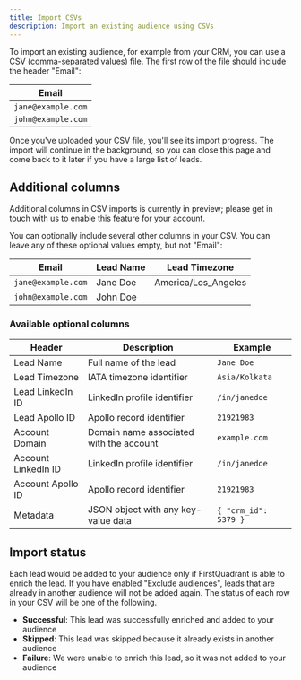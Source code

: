 ```yaml
---
title: Import CSVs
description: Import an existing audience using CSVs
---
```


To import an existing audience, for example from your CRM, you can use a CSV (comma-separated values) file. The first row of the file should include the header "Email":

| Email              |
| ------------------ |
| `jane@example.com` |
| `john@example.com` |

Once you've uploaded your CSV file, you'll see its import progress. The import will continue in the background, so you can close this page and come back to it later if you have a large list of leads.

## Additional columns

<Info>
  Additional columns in CSV imports is currently in preview; please get in touch
  with us to enable this feature for your account.
</Info>

You can optionally include several other columns in your CSV. You can leave any of these optional values empty, but not "Email":

| Email              | Lead Name | Lead Timezone       |
| ------------------ | --------- | ------------------- |
| `jane@example.com` | Jane Doe  | America/Los_Angeles |
| `john@example.com` | John Doe  |

### Available optional columns

| Header              | Description                             | Example              |
| ------------------- | --------------------------------------- | -------------------- |
| Lead Name           | Full name of the lead                   | `Jane Doe`           |
| Lead Timezone       | IATA timezone identifier                | `Asia/Kolkata`       |
| Lead LinkedIn ID    | LinkedIn profile identifier             | `/in/janedoe`        |
| Lead Apollo ID      | Apollo record identifier                | `21921983`           |
| Account Domain      | Domain name associated with the account | `example.com`        |
| Account LinkedIn ID | LinkedIn profile identifier             | `/in/janedoe`        |
| Account Apollo ID   | Apollo record identifier                | `21921983`           |
| Metadata            | JSON object with any key-value data     | `{ "crm_id": 5379 }` |

## Import status

Each lead would be added to your audience only if FirstQuadrant is able to enrich the lead. If you have enabled "Exclude audiences", leads that are already in another audience will not be added again. The status of each row in your CSV will be one of the following.

- **Successful**: This lead was successfully enriched and added to your audience
- **Skipped**: This lead was skipped because it already exists in another audience
- **Failure**: We were unable to enrich this lead, so it was not added to your audience
